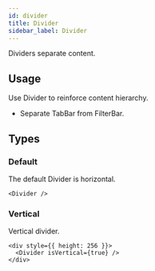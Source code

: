 ```yaml
---
id: divider
title: Divider
sidebar_label: Divider
---
```



Dividers separate content.

<ShowCase>
  <Divider />
</ShowCase>

## Usage

Use Divider to reinforce content hierarchy.

- Separate TabBar from FilterBar.

## Types

### Default

The default Divider is horizontal.

```tsx live
<Divider />
```

### Vertical

Vertical divider.

```tsx live
<div style={{ height: 256 }}>
  <Divider isVertical={true} />
</div>
```
